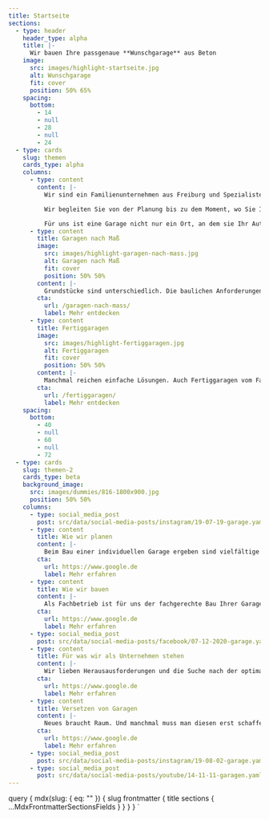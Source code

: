 ```yaml
---
title: Startseite
sections:
  - type: header
    header_type: alpha
    title: |-
      Wir bauen Ihre passgenaue **Wunschgarage** aus Beton
    image:
      src: images/highlight-startseite.jpg
      alt: Wunschgarage
      fit: cover
      position: 50% 65%
    spacing:
      bottom:
        - 14
        - null
        - 28
        - null
        - 24
  - type: cards
    slug: themen
    cards_type: alpha
    columns:
      - type: content
        content: |-
          Wir sind ein Familienunternehmen aus Freiburg und Spezialisten für Betongaragen nach Maß. Bei uns bekommen Sie ganzheitliche Lösungen: individuell, passgenau, besonders.

          Wir begleiten Sie von der Planung bis zu dem Moment, wo Sie Ihre fertige Garage das erst Mal sehen und wahrnehmen, wie wunderbar sie Ihr Grundstück und die bestehende Architektur ergänzt.

          Für uns ist eine Garage nicht nur ein Ort, an dem sie Ihr Auto und andere Dinge unterbringen. Für uns ist eine Garage Ausdruck von Individualität. Der Raum, der Ihr Wohnumfeld stimmig ergänzt. Der Raum, der passgenau von uns für Sie entwickelt wird.
      - type: content
        title: Garagen nach Maß
        image:
          src: images/highlight-garagen-nach-mass.jpg
          alt: Garagen nach Maß
          fit: cover
          position: 50% 50%
        content: |-
          Grundstücke sind unterschiedlich. Die baulichen Anforderungen an die Garage somit meist auch. Wir können Ihnen die passgenaue Garage für alle Gegebenheiten planen und bauen: für Hanglagen, für Nischen und Ecken, zum Überfahren, für schräge Grundstücksgrenzen, in Überhöhe – es bleiben keine Wünsche offen.
        cta:
          url: /garagen-nach-mass/
          label: Mehr entdecken
      - type: content
        title: Fertiggaragen
        image:
          src: images/highlight-fertiggaragen.jpg
          alt: Fertiggaragen
          fit: cover
          position: 50% 50%
        content: |-
          Manchmal reichen einfache Lösungen. Auch Fertiggaragen vom Fachmann können gute, kostengünstige Lösungen sein. Wir liefern Ihnen diese Varianten fix fertig auf Ihr Grundstück. Dabei haben Sie die Wahl zwischen Einzel,- Doppel oder Reihengaragen in verschiedenen Standard-Maßen.
        cta:
          url: /fertiggaragen/
          label: Mehr entdecken
    spacing:
      bottom:
        - 40
        - null
        - 60
        - null
        - 72
  - type: cards
    slug: themen-2
    cards_type: beta
    background_image:
      src: images/dummies/816-1800x900.jpg
      position: 50% 50%
    columns:
      - type: social_media_post
        post: src/data/social-media-posts/instagram/19-07-19-garage.yaml
      - type: content
        title: Wie wir planen
        content: |-
          Beim Bau einer individuellen Garage ergeben sind vielfältige Fragestellungen. Wir beantworten solche Fragen jeden Tag und unterstützen Sie, damit alle baurechtlichen Grundlagen berücksichtigt werden, das Projekt optimal geplant wird und Ihre Wünsche bestmöglich umgesetzt werden.
        cta:
          url: https://www.google.de
          label: Mehr erfahren
      - type: content
        title: Wie wir bauen
        content: |-
          Als Fachbetrieb ist für uns der fachgerechte Bau Ihrer Garage ein wichtiges Anliegen. Dieses sichern wir mit unserer Erfahrung und der Auswahl von hochwertigen Materialien ab - angefangen vom Beton über Putze und Farben bis hin zur Ausstattung und Dach-Beschichtung. Und auch die statische Berechnung ist bei uns mit inbegriffen.
        cta:
          url: https://www.google.de
          label: Mehr erfahren
      - type: social_media_post
        post: src/data/social-media-posts/facebook/07-12-2020-garage.yaml
      - type: content
        title: Für was wir als Unternehmen stehen
        content: |-
          Wir lieben Herausausforderungen und die Suche nach der optimalen Lösung. Bei uns bekommen Sie von der Planung bis zur Umsetzung alles aus einer Hand. Gemeinsam schaffen wir Werte – extern sichtbare mit unseren Projekten und intern gelebt durch unsere familiäre Firmenkultur. Wir sind stolz auf unser Team aus fachlich versierten Mitarbeitern, die unsere Ziele teilen und die passende berufliche Basis und Erfahrung mitbringen.
        cta:
          url: https://www.google.de
          label: Mehr erfahren
      - type: content
        title: Versetzen von Garagen
        content: |-
          Neues braucht Raum. Und manchmal muss man diesen erst schaffen. Wir vesetzten Ihre alte Garage am Stück. Dafür nutzen wir unseren speziellen LKW, der bis zu 16 Tonnen anheben, aufladen und wegbringen kann. So können Sie das gute Stück entweder auf ein neues Fundament setzen, an einen anderen Platz auf Ihrem Grundstück bringen oder direkt entsorgen lassen.
        cta:
          url: https://www.google.de
          label: Mehr erfahren
      - type: social_media_post
        post: src/data/social-media-posts/instagram/19-08-02-garage.yaml
      - type: social_media_post
        post: src/data/social-media-posts/youtube/14-11-11-garagen.yaml
---
```



  query {
    mdx(slug: { eq: "" }) {
      slug
      frontmatter {
        title
        sections {
          ...MdxFrontmatterSectionsFields
        }
      }
    }
  }
`
